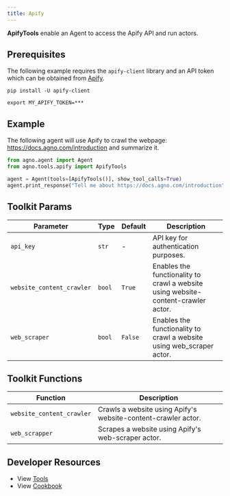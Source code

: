 ```yaml
---
title: Apify
---
```


**ApifyTools** enable an Agent to access the Apify API and run actors.

## Prerequisites

The following example requires the `apify-client` library and an API token which can be obtained from [Apify](https://apify.com/).

```shell
pip install -U apify-client
```

```shell
export MY_APIFY_TOKEN=***
```

## Example

The following agent will use Apify to crawl the webpage: https://docs.agno.com/introduction and summarize it.

```python cookbook/tools/apify_tools.py
from agno.agent import Agent
from agno.tools.apify import ApifyTools

agent = Agent(tools=[ApifyTools()], show_tool_calls=True)
agent.print_response("Tell me about https://docs.agno.com/introduction", markdown=True)
```

## Toolkit Params

| Parameter                 | Type   | Default | Description                                                                       |
| ------------------------- | ------ | ------- | --------------------------------------------------------------------------------- |
| `api_key`                 | `str`  | -       | API key for authentication purposes.                                              |
| `website_content_crawler` | `bool` | `True`  | Enables the functionality to crawl a website using website-content-crawler actor. |
| `web_scraper`             | `bool` | `False` | Enables the functionality to crawl a website using web_scraper actor.             |

## Toolkit Functions

| Function                  | Description                                                   |
| ------------------------- | ------------------------------------------------------------- |
| `website_content_crawler` | Crawls a website using Apify's website-content-crawler actor. |
| `web_scrapper`            | Scrapes a website using Apify's web-scraper actor.            |

## Developer Resources

- View [Tools](https://github.com/agno-agi/agno/blob/main/libs/agno/agno/tools/apify.py)
- View [Cookbook](https://github.com/agno-agi/agno/blob/main/cookbook/tools/apify_tools.py)
